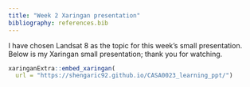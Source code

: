 ```yaml
---
title: "Week 2 Xaringan presentation"
bibliography: references.bib
---
```


I have chosen Landsat 8 as the topic for this week's small presentation.
Below is my Xaringan small presentation; thank you for watching.

```r
xaringanExtra::embed_xaringan(
  url = "https://shengaric92.github.io/CASA0023_learning_ppt/")

```
